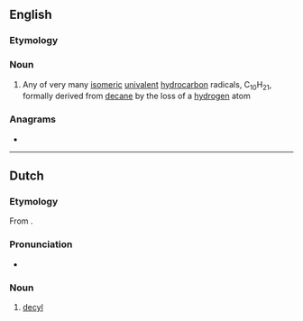 ==English==

===Etymology===
{{suffix|en|decane|yl}}

===Noun===
{{en-noun}}

# {{lb|en|organic chemistry}} Any of very many [[isomeric]] [[univalent]] [[hydrocarbon]] radicals, C<sub>10</sub>H<sub>21</sub>, formally derived from [[decane]] by the loss of a [[hydrogen]] atom

===Anagrams===
* {{anagrams|en|Clyde}}

----

==Dutch==

===Etymology===
From {{confix|nl|dec|yl}}.

===Pronunciation===
* {{IPA|lang=nl|/deːˈsil/}}
{{hyphenation|de|cyl|lang=nl}}

===Noun===
{{nl-noun|n|-|-}}

# {{lb|nl|organic chemistry}} [[#English|decyl]]